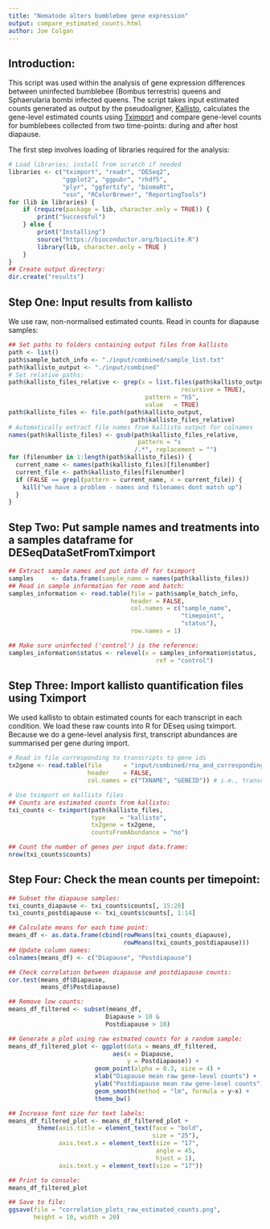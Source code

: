 ```yaml
---
title: "Nematode alters bumblebee gene expression"
output: compare_estimated_counts.html
author: Joe Colgan 
---
```


## Introduction:  
This script was used within the analysis of gene expression differences between uninfected bumblebee (Bombus terrestris) queens and Sphaerularia bombi infected queens. The script takes input estimated counts generated as output by the pseudoaligner, [Kallisto](https://pachterlab.github.io/kallisto/), calculates the gene-level estimated counts using [Tximport](http://bioconductor.org/packages/release/bioc/html/tximport.html) and compare gene-level counts for bumblebees collected from two time-points: during and after host diapause. 

The first step involves loading of libraries required for the analysis:
```r
# Load libraries; install from scratch if needed
libraries <- c("tximport", "readr", "DESeq2",
               "ggplot2", "ggpubr", "rhdf5",
               "plyr", "ggfortify", "biomaRt",
               "vsn", "RColorBrewer", "ReportingTools")
for (lib in libraries) {
    if (require(package = lib, character.only = TRUE)) {
        print("Successful")
    } else {
        print("Installing")
        source("https://bioconductor.org/biocLite.R")
        library(lib, character.only = TRUE )
    }
}
## Create output directory:
dir.create("results")
```
## Step One: Input results from kallisto
We use raw, non-normalised estimated counts.
Read in counts for diapause samples:

```r
## Set paths to folders containing output files from kallisto
path <- list()
path$sample_batch_info <- "./input/combined/sample_list.txt"
path$kallisto_output <- "./input/combined"
# Set relative paths:
path$kallisto_files_relative <- grep(x = list.files(path$kallisto_output,
                                                recursive = TRUE),
                                      pattern = "h5",
                                      value   = TRUE)
path$kallisto_files <- file.path(path$kallisto_output,
                                  path$kallisto_files_relative)
# Automatically extract file names from kallisto output for colnames
names(path$kallisto_files) <- gsub(path$kallisto_files_relative,
                                    pattern = "s
                                   /.*", replacement = "")
for (filenumber in 1:length(path$kallisto_files)) {
  current_name <- names(path$kallisto_files)[filenumber]
  current_file <- path$kallisto_files[filenumber]
  if (FALSE == grepl(pattern = current_name, x = current_file)) {
    kill("we have a problem - names and filenames dont match up")
  }
}
```

## Step Two: Put sample names and treatments into a samples dataframe for DESeqDataSetFromTximport

```r
## Extract sample names and put into df for tximport
samples     <- data.frame(sample_name = names(path$kallisto_files))
## Read in sample information for room and batch:
samples_information <- read.table(file = path$sample_batch_info,
                                  header = FALSE,
                                  col.names = c("sample_name",
                                                "timepoint",
                                                "status"),
                                  row.names = 1)

## Make sure uninfected ('control') is the reference:
samples_information$status <- relevel(x = samples_information$status,
                                         ref = "control")
```

## Step Three: Import kallisto quantification files using Tximport

We used kallisto to obtain estimated counts for each transcript in each condition. 
We load these raw counts into R for DEseq using tximport. 
Because we do a gene-level analysis first, transcript abundances are summarised per gene during import.

```r
# Read in file corresponding to transcripts to gene ids
tx2gene <- read.table(file      = "input/combined/rna_and_corresponding_gene_ids.txt",
                      header    = FALSE,
                      col.names = c("TXNAME", "GENEID")) # i.e., transcript name, gene name

# Use tximport on kallisto files
## Counts are estimated counts from kallisto:
txi_counts <- tximport(path$kallisto_files,
                       type    = "kallisto",
                       tx2gene = tx2gene,
                       countsFromAbundance = "no")

## Count the number of genes per input data.frame:
nrow(txi_counts$counts)
```
## Step Four: Check the mean counts per timepoint:

```r
## Subset the diapause samples:
txi_counts_diapause <- txi_counts$counts[, 15:20]
txi_counts_postdiapause <- txi_counts$counts[, 1:14]

## Calculate means for each time point:
means_df <- as.data.frame(cbind(rowMeans(txi_counts_diapause),
                                rowMeans(txi_counts_postdiapause)))
## Update column names:
colnames(means_df) <- c("Diapause", "Postdiapause")

## Check correlation between diapause and postdiapause counts:
cor.test(means_df$Diapause,
         means_df$Postdiapause)

## Remove low counts:
means_df_filtered <- subset(means_df,
                           Diapause > 10 &
                           Postdiapause > 10)

## Generate a plot using raw estmated counts for a random sample:
means_df_filtered_plot <- ggplot(data = means_df_filtered,
                             aes(x = Diapause,
                                 y = Postdiapause)) +
                        geom_point(alpha = 0.3, size = 4) +
                        xlab("Diapause mean raw gene-level counts") +
                        ylab("Postdiapause mean raw gene-level counts") +
                        geom_smooth(method = "lm", formula = y~x) +
                        theme_bw()

## Increase font size for text labels:
means_df_filtered_plot <- means_df_filtered_plot +
        theme(axis.title = element_text(face = "bold",
                                        size = "25"),
              axis.text.x = element_text(size = "17",
                                         angle = 45,
                                         hjust = 1),
              axis.text.y = element_text(size = "17"))

## Print to console:
means_df_filtered_plot

## Save to file:
ggsave(file = "correlation_plots_raw_estimated_counts.png",
       height = 10, width = 20)
```